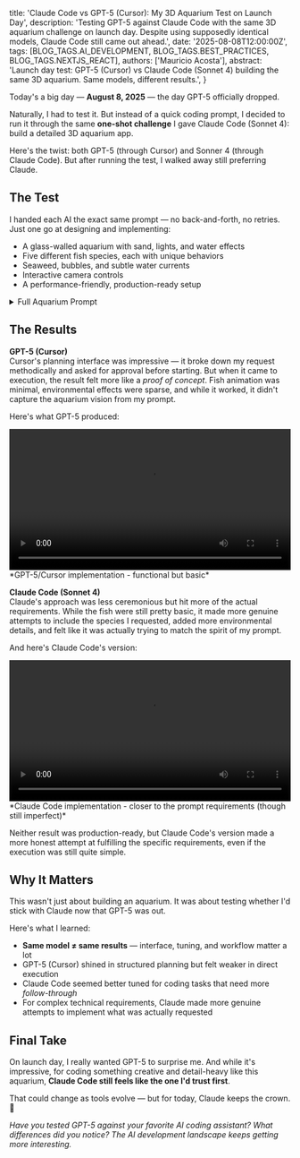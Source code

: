 
  title: 'Claude Code vs GPT-5 (Cursor): My 3D Aquarium Test on Launch Day',
  description: 'Testing GPT-5 against Claude Code with the same 3D aquarium challenge on launch day. Despite using supposedly identical models, Claude Code still came out ahead.',
  date: '2025-08-08T12:00:00Z',
  tags: [BLOG_TAGS.AI_DEVELOPMENT, BLOG_TAGS.BEST_PRACTICES, BLOG_TAGS.NEXTJS_REACT],
  authors: ['Mauricio Acosta'],
  abstract: 'Launch day test: GPT-5 (Cursor) vs Claude Code (Sonnet 4) building the same 3D aquarium. Same models, different results.',
}

Today's a big day — **August 8, 2025** — the day GPT-5 officially dropped.  

Naturally, I had to test it. But instead of a quick coding prompt, I decided to run it through the same **one-shot challenge** I gave Claude Code (Sonnet 4): build a detailed 3D aquarium app.

Here's the twist: both GPT-5 (through Cursor) and Sonner 4 (through Claude Code). But after running the test, I walked away still preferring Claude.

## The Test

I handed each AI the exact same prompt — no back-and-forth, no retries. Just one go at designing and implementing:

- A glass-walled aquarium with sand, lights, and water effects  
- Five different fish species, each with unique behaviors  
- Seaweed, bubbles, and subtle water currents  
- Interactive camera controls  
- A performance-friendly, production-ready setup

<details>
<summary>Full Aquarium Prompt</summary>

```
3D Aquarium Implementation Plan
1. Dependencies Setup
   - Install Three.js (three) and its TypeScript types (@types/three)
   - Install React Three Fiber (@react-three/fiber) for React integration
   - Install React Three Drei (@react-three/drei) for additional 3D components and controls

2. Core 3D Scene Structure
   - Create components/Aquarium3D.tsx as the main aquarium component
   - Set up Canvas with camera, lighting, and controls
   - Implement OrbitControls for drag-to-rotate, zoom, and pan interactions

3. Aquarium Environment
   - Tank: Create transparent glass walls using BoxGeometry with glass material
   - Floor: Add sandy textured floor with noise-based undulations
   - Lighting: Set up ambient and directional lights with blue underwater ambiance
   - Water Effects: Implement fog and particle system for bubbles

4. Aquatic Animals (5 Species)
   Clownfish
      - Orange body with white stripes and black fins
      - Orbital swimming pattern at mid-depth
   Blue Tang
      - Bright blue body with yellow tail and black markings
      - Figure-8 swimming pattern
   Green Sea Turtle
      - Realistic shell geometry and flipper animations
      - Slow, graceful swimming near bottom
   Moon Jellyfish
      - Translucent dome with flowing tentacles
      - Vertical floating motion with tentacle sway
   Reef Manta Ray
      - Large wingspan with realistic wing-flapping animation
      - Gliding motion near surface

5. Interactive Controls
   - Drag to rotate: OrbitControls for camera orbiting
   - Scroll to zoom: Mouse wheel zoom functionality
   - Shift+Drag to pan: Pan controls for view movement

6. Environmental Details
   - Seaweed: Create swaying plant models using custom geometry
   - Bubbles: Particle system with upward movement and random drift
   - Water Current: Subtle animation system affecting all elements

7. Animation System
   - Implement useFrame hook for continuous animations
   - Create reusable swimming patterns and behaviors
   - Add realistic physics-based movements

8. Page Integration
   - Update main page to display 3D Aquarium instead of/alongside Space Invaders
   - Ensure responsive design and proper canvas sizing
   - Add loading states and error boundaries

9. Performance Optimization
   - Implement proper disposal of geometries and materials
   - Use efficient rendering techniques
   - Add fps monitoring capabilities
```

</details>

## The Results

**GPT-5 (Cursor)**  
Cursor's planning interface was impressive — it broke down my request methodically and asked for approval before starting. But when it came to execution, the result felt more like a *proof of concept*. Fish animation was minimal, environmental effects were sparse, and while it worked, it didn't capture the aquarium vision from my prompt.

Here's what GPT-5 produced:

<video width="100%" controls>
  <source src="/videos/gpt5-cursor-demo.mp4" type="video/mp4" />
  <source src="/videos/gpt5-cursor-demo.webm" type="video/webm" />
  Your browser does not support the video tag.
</video>
*GPT-5/Cursor implementation - functional but basic*

**Claude Code (Sonnet 4)**  
Claude's approach was less ceremonious but hit more of the actual requirements. While the fish were still pretty basic, it made more genuine attempts to include the species I requested, added more environmental details, and felt like it was actually trying to match the spirit of my prompt.

And here's Claude Code's version:

<video width="100%" controls>
  <source src="/videos/claude-code-demo.mp4" type="video/mp4" />
  <source src="/videos/claude-code-demo.webm" type="video/webm" />
  Your browser does not support the video tag.
</video>
*Claude Code implementation - closer to the prompt requirements (though still imperfect)*

Neither result was production-ready, but Claude Code's version made a more honest attempt at fulfilling the specific requirements, even if the execution was still quite simple.

## Why It Matters

This wasn't just about building an aquarium. It was about testing whether I'd stick with Claude now that GPT-5 was out.

Here's what I learned:

* **Same model ≠ same results** — interface, tuning, and workflow matter a lot
* GPT-5 (Cursor) shined in structured planning but felt weaker in direct execution  
* Claude Code seemed better tuned for coding tasks that need more *follow-through*
* For complex technical requirements, Claude made more genuine attempts to implement what was actually requested

## Final Take

On launch day, I really wanted GPT-5 to surprise me. And while it's impressive, for coding something creative and detail-heavy like this aquarium, **Claude Code still feels like the one I'd trust first**.

That could change as tools evolve — but for today, Claude keeps the crown. 🐠

*Have you tested GPT-5 against your favorite AI coding assistant? What differences did you notice? The AI development landscape keeps getting more interesting.*